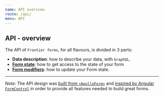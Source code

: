 ```yaml
---
name: API overview
route: /api/
menu: API
---
```


## API - overview

The API of `Frontier forms`, for all flavours, is divided in 3 parts:

- **Data description**: how to describe your data, with `GraphQL`.
- **[Form state](/api/form-state/)**: how to get access to the state of your form
- **[Form modifiers](/api/form-modifiers)**: how to update your Form state.

----

*Note:* The API design was [built from `<ApolloForm>`](https://github.com/wittydeveloper/react-apollo-form) and [inspired by Angular `FormControl`](https://angular.io/api/forms/FormControl)
in order to provide all features needed to build great forms.
